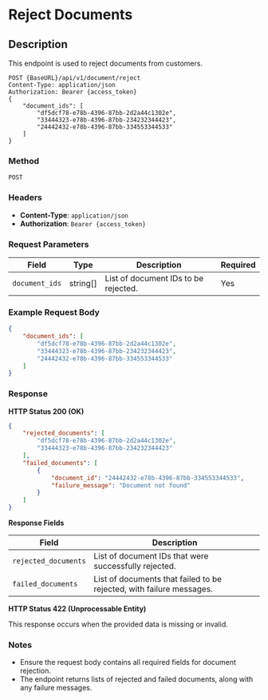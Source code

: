 # Reject Documents

## Description
This endpoint is used to reject documents from customers.

```http
POST {BaseURL}/api/v1/document/reject
Content-Type: application/json
Authorization: Bearer {access_token}
{
    "document_ids": [
        "df5dcf78-e78b-4396-87bb-2d2a44c1302e",
        "33444323-e78b-4396-87bb-234232344423",
        "24442432-e78b-4396-87bb-334553344533"
    ]
}
```

### Method 
`POST`

### Headers
- **Content-Type**: `application/json`
- **Authorization**: `Bearer {access_token}`


### Request Parameters

| Field         | Type     | Description                          | Required |
|---------------|----------|--------------------------------------|----------|
| `document_ids`| string[] | List of document IDs to be rejected. | Yes      |

### Example Request Body

```json
{
    "document_ids": [
        "df5dcf78-e78b-4396-87bb-2d2a44c1302e",
        "33444323-e78b-4396-87bb-234232344423",
        "24442432-e78b-4396-87bb-334553344533"
    ]
}
```

### Response

**HTTP Status 200 (OK)**

```json
{
    "rejected_documents": [
        "df5dcf78-e78b-4396-87bb-2d2a44c1302e",
        "33444323-e78b-4396-87bb-234232344423"
    ],
    "failed_documents": [
        {
            "document_id": "24442432-e78b-4396-87bb-334553344533",
            "failure_message": "Document not found"
        }
    ]
}
```

**Response Fields**

| Field               | Description                                                |
|---------------------|------------------------------------------------------------|
| `rejected_documents`| List of document IDs that were successfully rejected.      |
| `failed_documents`  | List of documents that failed to be rejected, with failure messages. |

**HTTP Status 422 (Unprocessable Entity)**

This response occurs when the provided data is missing or invalid.

### Notes
- Ensure the request body contains all required fields for document rejection.
- The endpoint returns lists of rejected and failed documents, along with any failure messages.
